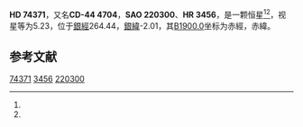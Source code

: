 {{Starbox begin
| name = HD 74371
}}
{{Starbox observe
| epoch = [[J2000.0|J2000.0]]
| constell = {{星座名待查}}<ref name=SIMBAD>{{cite web
 | url=http://simbad.u-strasbg.fr/simbad/sim-id?Ident=HR+3456
 | title =Pulsating variable Star
 | publisher=Centre de Données astronomiques de Strasbourg
 | work=SIMBAD
 | accessdate=2012-07-13}}</ref><ref name=DATA>{{cite web
 | url=http://vizier.u-strasbg.fr/viz-bin/VizieR-5?-out.add=.&-source=5050&-corr=PK=HR&-out.max=9999&HR=3456
 | title=VizieR Detailed Page
 | accessdate=2012-07-13
 | archive-date=2016-03-04
 | archive-url=https://web.archive.org/web/20160304234659/http://vizier.u-strasbg.fr/viz-bin/VizieR-5?-out.add=.&-source=5050&-corr=PK=HR&-out.max=9999&HR=3456
 | dead-url=no
 }}</ref>
| 星官 = 
| ra = {{RA|8|41|56.9}}<ref name=SIMBAD /><ref name=DATA />
| dec = {{DEC|-45|24|39}}<ref name=SIMBAD /><ref name=DATA />
| appmag_v = 5.23<ref name=SIMBAD /><ref name=DATA />
}}
{{Starbox character
| class = B6Iae<ref name=SIMBAD /><ref name=DATA />
| b-v = 0.21<ref name=SIMBAD /><ref name=DATA />
| u-b = -0.53<ref name=SIMBAD /><ref name=DATA />
| r-i = <ref name=SIMBAD /><ref name=DATA />
| variable = 
}}
{{Starbox astrometry
| radial_v = -0.53
| prop_mo_ra = 24
| parallax = 
| p_error = 
}}
{{Starbox catalog
| names =CD-44 4704，[[SAO星表|SAO]] 220300，[[HD星表|HD]] 74371，[[HR星表|HR]] 3456}}
{{Starbox reference |Simbad=HR+3456}}
{{Starbox end}}

'''HD 74371'''，又名'''CD-44 4704'''，'''SAO 220300'''、'''HR 3456'''，是一颗恒星<ref name=SIMBAD /><ref name=DATA />，视星等为5.23，位于[[銀道座標系|銀經]]264.44，[[銀道座標系|銀緯]]-2.01，其[[B1900.0|B1900.0]]坐标为赤經{{RA|8|38|32.7}}，赤緯{{DEC|-45|-2.01|8}}。

== 参考文献 ==
{{reflist}}

{{star-stub}}

[[Category:HD和HDE天體|74371]]
[[Category:HR天體|3456]]
[[Category:SAO天體|220300]]